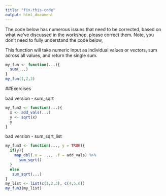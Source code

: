```yaml
---
title: "fix-this-code"
output: html_document
---
```




The code below has numerous issues that need to be corrected, based on what we've discussed in the workshop, please correct them. Note, you don't need to fully understand the code below, 

This function will take numeric input as individual values or vectors, sum across all values, and return the single sum.


```r
my_fun <- function(...){
  sum(...)
}
my_fun(1,2,3)
```


##Exercises

bad version - sum_sqrt
```r
my_fun2 <- function(...){
  x <- add_vals(...)
  y <- sqrt(x)
  y
}
```

bad version - sum_sqrt_list
```r
my_fun3 <- function(..., y = TRUE){
  if(y){
    map_dbl(.x = ..., .f = add_vals) %>% 
      sum_sqrt()
  }
  else
   sum_sqrt(...)
}
my_list <- list(c(1,2,3), c(4,5,6))
my_fun3(my_list)
```

